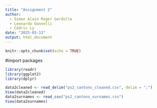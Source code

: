 ```yaml
---
title: "Assignment 2"
author: 
  - Simon Alain Roger Gerdolle
  - Leonardo Gonnelli
  - Cédric Ly
date: "2025-03-13"
output: html_document
---
```


```r
knitr::opts_chunk$set(echo = TRUE)
```

#import packages
```r
library(readr)
library(ggplot2)
library(dplyr)
```


```r
data2cleaned <- read_delim("ps2_cantons_cleaned.csv", delim = ";")
View(data2cleaned)
data2surnames <- read_csv("ps2_cantons_surnames.csv")
View(data2surnames)
```